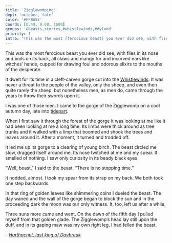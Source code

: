 ```yaml
---
title: 'Zigglewomping'
dept: 'october, fate'
color: '#FFBA5E'
coords: [0.49, 0.60, 1600]
groups: '&beasts,stories,#whistlewinds,#dylund'
priority: 1
intro: "This was the most [ferocious beast] you ever did see, with flies in its nose and boils on its back, all claws and mangy fur and incurved ears like witches’ hands, cupped for drawing foul and odorous elixirs to the mouths of the desperate."
---
```


This was the most ferocious beast you ever did see, with flies in its nose and boils on its back, all claws and mangy fur and incurved ears like witches’ hands, cupped for drawing foul and odorous elixirs to the mouths of the desperate.

It dwelt for its time in a cleft-carven gorge cut into the [Whistlewinds](whistlewinds). It was never a threat to the people of the valley, only the sheep, and even then quite rarely the sheep, but nonetheless men, as men do, came through the years to throw their swords upon it.

I was one of those men. I came to the gorge of the Zigglewomp on a cool autumn day, late into [tidepart](tide#octobering).

When I first saw it through the forest of the gorge it was looking at me like it had been looking at me a long time. Its limbs were thick around as tree trunks and it walked with a limp that boomed and shook the trees and leaves around it. After a moment, it turned and trodded off.

It led me up its gorge to a clearing of young birch. The beast circled me slow, dragged itself around me. Its nose twitched at me and my spear. It smelled of nothing. I saw only curiosity in its beady black eyes.

“Well, beast,” I said to the beast. “There is no stopping time.”

It nodded, almost. I took my spear from its strap on my back. We both took one step backwards.

In that ring of golden leaves like shimmering coins I dueled the beast. The day waned and the wall of the gorge began to block the sun and in the proceeding dark the moon was our only witness. It, too, left us after a while.

Three suns more came and went. On the dawn of the fifth day I pulled myself from that golden glade. The Zigglewomp’s head lay still upon the duff, and in its gaping maw was my own right leg. I had felled the beast.

_&ndash; [Harthacnut, last king of Daybreak](harthacnut)_